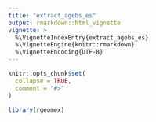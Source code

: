 ```yaml
---
title: "extract_agebs_es"
output: rmarkdown::html_vignette
vignette: >
  %\VignetteIndexEntry{extract_agebs_es}
  %\VignetteEngine{knitr::rmarkdown}
  %\VignetteEncoding{UTF-8}
---
```


```r
knitr::opts_chunk$set(
  collapse = TRUE,
  comment = "#>"
)
```

```r
library(rgeomex)
```

